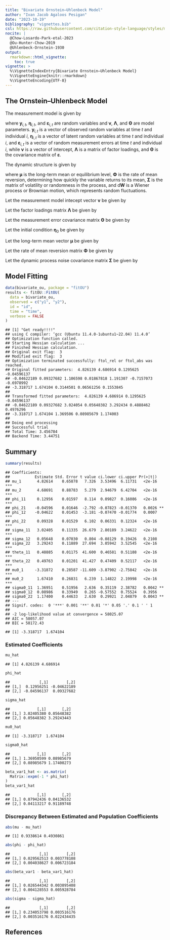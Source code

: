 ```yaml
---
title: "Bivariate Ornstein–Uhlenbeck Model"
author: "Ivan Jacob Agaloos Pesigan"
date: "2023-10-19"
bibliography: "vignettes.bib"
csl: https://raw.githubusercontent.com/citation-style-language/styles/master/apa.csl
nocite: |
  @Chow-Losardo-Park-etal-2023
  @Ou-Hunter-Chow-2019
  @Uhlenbeck-Ornstein-1930
output:
  rmarkdown::html_vignette:
    toc: true
vignette: >
  %\VignetteIndexEntry{Bivariate Ornstein–Uhlenbeck Model}
  %\VignetteEngine{knitr::rmarkdown}
  %\VignetteEncoding{UTF-8}
---
```


<!-- vignettes/bivariate-ou.Rmd is generated from .setup/vignettes/bivariate-ou.Rmd.orig. Please edit that file -->

## The Ornstein–Uhlenbeck Model

The measurement model is given by

\begin{equation}
  \mathbf{y}_{i, t}
  =
  \boldsymbol{\nu}
  +
  \boldsymbol{\Lambda}
  \boldsymbol{\eta}_{i, t} 
  +
  \boldsymbol{\varepsilon}_{i, t}
  \quad
  \mathrm{with}
  \quad
  \boldsymbol{\varepsilon}_{i, t}
  \sim
  \mathcal{N}
  \left(
  \mathbf{0},
  \boldsymbol{\Theta}
  \right)
\end{equation}

where $\mathbf{y}_{i, t}$, $\boldsymbol{\eta}_{i, t}$,
and $\boldsymbol{\varepsilon}_{i, t}$
are random variables and $\boldsymbol{\nu}$,
$\boldsymbol{\Lambda}$,
and $\boldsymbol{\Theta}$ are model parameters.
$\mathbf{y}_{i, t}$ is a vector of observed random variables
at time $t$ and individual $i$,
$\boldsymbol{\eta}_{i, t}$ is a vector of latent random variables
at time $t$ and individual $i$,
and $\boldsymbol{\varepsilon}_{i, t}$
is a vector of random measurement errors
at time $t$ and individual $i$,
while $\boldsymbol{\nu}$ is a vector of intercept,
$\boldsymbol{\Lambda}$ is a matrix of factor loadings,
and $\boldsymbol{\Theta}$ is the covariance matrix of
$\boldsymbol{\varepsilon}$.

The dynamic structure is given by

\begin{equation}
  \mathrm{d} \boldsymbol{\eta}_{i, t}
  =
  \boldsymbol{\Phi}
  \left(
  \boldsymbol{\mu}
  -
  \boldsymbol{\eta}_{i, t}
  \right)
  \mathrm{d}t
  +
  \boldsymbol{\Sigma}^{\frac{1}{2}}
  \mathrm{d}
  \mathbf{W}_{i, t}
\end{equation}

where $\boldsymbol{\mu}$ is the long-term mean or equilibrium level,
$\boldsymbol{\Phi}$ is the rate of mean reversion,
determining how quickly the variable returns to its mean,
$\boldsymbol{\Sigma}$ is the matrix of volatility
or randomness in the process, and $\mathrm{d}\boldsymbol{W}$
is a Wiener process or Brownian motion,
which represents random fluctuations.



Let the measurement model intecept vector $\boldsymbol{\nu}$ be given by

\begin{equation}
\boldsymbol{\nu}
=
\left(
\begin{array}{c}
  0 \\
  0 \\
\end{array}
\right) .
\end{equation}

Let the factor loadings matrix $\boldsymbol{\Lambda}$ be given by

\begin{equation}
\boldsymbol{\Lambda}
=
\left(
\begin{array}{cc}
  1 & 0 \\
  0 & 1 \\
\end{array}
\right) .
\end{equation}

Let the measurement error covariance matrix $\boldsymbol{\Theta}$ be given by

\begin{equation}
\boldsymbol{\Theta}
=
\left(
\begin{array}{cc}
  0.5 & 0 \\
  0 & 0.5 \\
\end{array}
\right) .
\end{equation}

Let the initial condition
$\boldsymbol{\eta}_{0}$
be given by

\begin{equation}
\boldsymbol{\eta}_{0} \sim \mathcal{N} \left( \boldsymbol{\mu}_{\boldsymbol{\eta} \mid 0}, \boldsymbol{\Sigma}_{\boldsymbol{\eta} \mid 0} \right)
\end{equation}

\begin{equation}
\boldsymbol{\mu}_{\boldsymbol{\eta} \mid 0}
=
\left(
\begin{array}{c}
  -3 \\
  1.5 \\
\end{array}
\right)
\end{equation}

\begin{equation}
\boldsymbol{\Sigma}_{\boldsymbol{\eta} \mid 0}
=
\left(
\begin{array}{cc}
  1 & 0 \\
  0 & 1 \\
\end{array}
\right) .
\end{equation}

Let the long-term mean vector $\boldsymbol{\mu}$ be given by

\begin{equation}
\boldsymbol{\mu}
=
\left(
\begin{array}{c}
  5.76 \\
  5.18 \\
\end{array}
\right) .
\end{equation}

Let the rate of mean reversion matrix $\boldsymbol{\Phi}$ be given by

\begin{equation}
\boldsymbol{\Phi}
=
\left(
\begin{array}{cc}
  0.1 & -0.05 \\
  -0.05 & 0.1 \\
\end{array}
\right) .
\end{equation}

Let the dynamic process noise covariance matrix $\boldsymbol{\Sigma}$ be given by

\begin{equation}
\boldsymbol{\Sigma}
=
\left(
\begin{array}{cc}
  2.79 & 0.06 \\
  0.06 & 3.27 \\
\end{array}
\right) .
\end{equation}

## Model Fitting


```r
data(bivariate_ou, package = "fitOU")
results <- fitOU::FitOU(
  data = bivariate_ou,
  observed = c("y1", "y2"),
  id = "id",
  time = "time",
  verbose = FALSE
)
```

```
## [1] "Get ready!!!!"
## using C compiler: ‘gcc (Ubuntu 11.4.0-1ubuntu1~22.04) 11.4.0’
## Optimization function called.
## Starting Hessian calculation ...
## Finished Hessian calculation.
## Original exit flag:  3 
## Modified exit flag:  3 
## Optimization terminated successfully: ftol_rel or ftol_abs was reached. 
## Original fitted parameters:  4.826139 4.686914 0.1295625 -0.04596137 
## -0.04622189 0.09327682 1.106598 0.01867818 1.191307 -0.7157073 -0.6978992 
## -3.318717 1.674104 0.3144501 0.06561256 0.1553845 
## 
## Transformed fitted parameters:  4.826139 4.686914 0.1295625 -0.04596137 
## -0.04622189 0.09327682 3.024054 0.05648382 3.292434 0.4888462 0.4976296 
## -3.318717 1.674104 1.369506 0.08985679 1.174003 
## 
## Doing end processing
## Successful trial
## Total Time: 3.456784 
## Backend Time: 3.44751
```

## Summary


```r
summary(results)
```

```
## Coefficients:
##           Estimate Std. Error t value ci.lower ci.upper Pr(>|t|)    
## mu_1       4.82614    0.65878   7.326  3.53496  6.11731   <2e-16 ***
## mu_2       4.68691    0.88783   5.279  2.94679  6.42704   <2e-16 ***
## phi_11     0.12956    0.01597   8.114  0.09827  0.16086   <2e-16 ***
## phi_21    -0.04596    0.01646  -2.792 -0.07823 -0.01370   0.0026 ** 
## phi_12    -0.04622    0.01453  -3.181 -0.07470 -0.01774   0.0007 ***
## phi_22     0.09328    0.01529   6.102  0.06331  0.12324   <2e-16 ***
## sigma_11   3.02405    0.11335  26.679  2.80189  3.24622   <2e-16 ***
## sigma_12   0.05648    0.07030   0.804 -0.08129  0.19426   0.2108    
## sigma_22   3.29243    0.11889  27.694  3.05942  3.52545   <2e-16 ***
## theta_11   0.48885    0.01175  41.600  0.46581  0.51188   <2e-16 ***
## theta_22   0.49763    0.01201  41.427  0.47409  0.52117   <2e-16 ***
## mu0_1     -3.31872    0.28587 -11.609 -3.87902 -2.75842   <2e-16 ***
## mu0_2      1.67410    0.26831   6.239  1.14822  2.19998   <2e-16 ***
## sigma0_11  1.36951    0.51956   2.636  0.35119  2.38782   0.0042 ** 
## sigma0_12  0.08986    0.33949   0.265 -0.57552  0.75524   0.3956    
## sigma0_22  1.17400    0.44633   2.630  0.29921  2.04879   0.0043 ** 
## ---
## Signif. codes:  0 '***' 0.001 '**' 0.01 '*' 0.05 '.' 0.1 ' ' 1
## 
## -2 log-likelihood value at convergence = 58025.07
## AIC = 58057.07
## BIC = 58172.43
```


```
## [1] -3.318717  1.674104
```

### Estimated Coefficients


```r
mu_hat
```

```
## [1] 4.826139 4.686914
```

```r
phi_hat
```

```
##             [,1]        [,2]
## [1,]  0.12956251 -0.04622189
## [2,] -0.04596137  0.09327682
```

```r
sigma_hat
```

```
##            [,1]       [,2]
## [1,] 3.02405380 0.05648382
## [2,] 0.05648382 3.29243443
```

```r
mu0_hat
```

```
## [1] -3.318717  1.674104
```

```r
sigma0_hat
```

```
##            [,1]       [,2]
## [1,] 1.36950599 0.08985679
## [2,] 0.08985679 1.17400273
```

```r
beta_var1_hat <- as.matrix(
  Matrix::expm(-1 * phi_hat)
)
beta_var1_hat
```

```
##            [,1]       [,2]
## [1,] 0.87942436 0.04136532
## [2,] 0.04113217 0.91189748
```

### Discrepancy Between Estimated and Population Coefficients


```r
abs(mu - mu_hat)
```

```
## [1] 0.9338614 0.4930861
```

```r
abs(phi - phi_hat)
```

```
##             [,1]        [,2]
## [1,] 0.029562513 0.003778108
## [2,] 0.004038627 0.006723184
```

```r
abs(beta_var1 - beta_var1_hat)
```

```
##             [,1]        [,2]
## [1,] 0.026544342 0.003895408
## [2,] 0.004128553 0.005928784
```

```r
abs(sigma - sigma_hat)
```

```
##             [,1]        [,2]
## [1,] 0.234053798 0.003516176
## [2,] 0.003516176 0.022434435
```







## References
